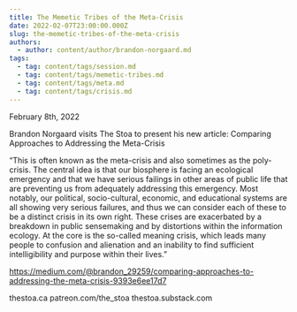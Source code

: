 ```yaml
---
title: The Memetic Tribes of the Meta-Crisis
date: 2022-02-07T23:00:00.000Z
slug: the-memetic-tribes-of-the-meta-crisis
authors:
  - author: content/author/brandon-norgaard.md
tags:
  - tag: content/tags/session.md
  - tag: content/tags/memetic-tribes.md
  - tag: content/tags/meta.md
  - tag: content/tags/crisis.md
---
```


February 8th, 2022

Brandon Norgaard visits The Stoa to present his new article: Comparing Approaches to Addressing the Meta-Crisis

“This is often known as the meta-crisis and also sometimes as the poly-crisis. The central idea is that our biosphere is facing an ecological emergency and that we have serious failings in other areas of public life that are preventing us from adequately addressing this emergency. Most notably, our political, socio-cultural, economic, and educational systems are all showing very serious failures, and thus we can consider each of these to be a distinct crisis in its own right. These crises are exacerbated by a breakdown in public sensemaking and by distortions within the information ecology. At the core is the so-called meaning crisis, which leads many people to confusion and alienation and an inability to find sufficient intelligibility and purpose within their lives.”

https://medium.com/@brandon_29259/comparing-approaches-to-addressing-the-meta-crisis-9393e6ee17d7

thestoa.ca
patreon.com/the_stoa
thestoa.substack.com
